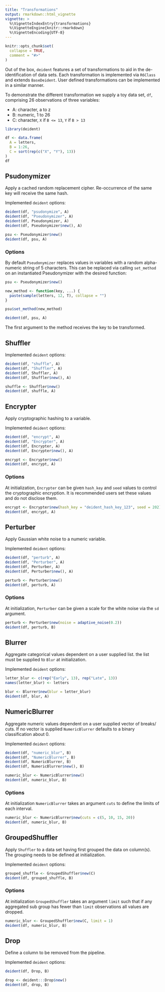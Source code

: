 ```yaml
---
title: "Transformations"
output: rmarkdown::html_vignette
vignette: >
  %\VignetteIndexEntry{transformations}
  %\VignetteEngine{knitr::rmarkdown}
  %\VignetteEncoding{UTF-8}
---
```


```r
knitr::opts_chunk$set(
  collapse = TRUE,
  comment = "#>"
)
```

Out of the box, `deident` features a set of transformations to aid in the de-identification of data sets.   Each transformation is implemented via `R6Class`  and extends `BaseDeident`.  User defined  transformations can be implemented in a similar manner.

To demonstrate the different transformation we supply a toy data set, `df`, comprising 26 observations of three variables:

* A:  character, a to z
* B: numeric, 1 to 26
* C: character, `X` if `B <= 13`, `Y` if `B > 13`

``` r
library(deident)

df <- data.frame(
  A = letters,
  B = 1:26,
  C = sort(rep(c("X", "Y"), 13))
)
df
```

## Psudonymizer

Apply a cached random replacement cipher.  Re-occurrence of the same key will receive the same hash.

Implemented `deident` options:

``` r
deident(df, "psudonymize", A)
deident(df, "Pseudonymizer", A)
deident(df, Pseudonymizer, A)
deident(df, Pseudonymizer$new(), A)

psu <- Pseudonymizer$new()
deident(df, psu, A)
```

### Options

By default `Pseudonymizer` replaces  values in variables with a random alpha-numeric string of 5 characters.  This can be replaced via calling `set_method` on an instantiated Pseudonymizer with the desired function:

``` r
psu <- Pseudonymizer$new()

new_method <- function(key, ...) {
  paste(sample(letters, 12, T), collapse = "")
}

psu$set_method(new_method)

deident(df, psu, A)
```

The first argument to the method receives the key to be transformed.

## Shuffler

Implemented `deident` options:

``` r
deident(df, "shuffle", A)
deident(df, "Shuffler", A)
deident(df, Shuffler, A)
deident(df, Shuffler$new(), A)

shuffle <- Shuffler$new()
deident(df, shuffle, A)
```

## Encrypter

Apply cryptographic hashing to a variable.

Implemented `deident` options:

``` r
deident(df, "encrypt", A)
deident(df, "Encrypter", A)
deident(df, Encrypter, A)
deident(df, Encrypter$new(), A)

encrypt <- Encrypter$new()
deident(df, encrypt, A)
```

### Options

At initialization, `Encrypter` can be given `hash_key` and `seed` values to control the cryptographic encryption.  It is recommended users set these values and do not disclose them.

``` r
encrypt <- Encrypter$new(hash_key = "deident_hash_key_123", seed = 202)
deident(df, encrypt, A)
```

## Perturber

Apply Gaussian white noise to a numeric variable.

Implemented `deident` options:

``` r
deident(df, "perturb", A)
deident(df, "Perturber", A)
deident(df, Perturber, A)
deident(df, Perturber$new(), A)

perturb <- Perturber$new()
deident(df, perturb, A)
```

### Options

At initialization, `Perturber` can be given a scale for the white noise via the `sd` argument.  

``` r
perturb <- Perturber$new(noise = adaptive_noise(0.2))
deident(df, perturb, B)
```

## Blurrer

Aggregate categorical values dependent on a user supplied list.  the list must be supplied to `Blur` at initialization.

Implemented `deident` options:

``` r
letter_blur <- c(rep("Early", 13), rep("Late", 13))
names(letter_blur) <- letters

blur <- Blurrer$new(blur = letter_blur)
deident(df, blur, A)
```

## NumericBlurrer

Aggregate numeric values dependent on a user supplied vector of breaks/ cuts.  If no vector is supplied `NumericBlurrer` defaults to a binary classification about 0.

Implemented `deident` options:

``` r
deident(df, "numeric_blur", B)
deident(df, "NumericBlurrer", B)
deident(df, NumericBlurrer, B)
deident(df, NumericBlurrer$new(), B)

numeric_blur <- NumericBlurrer$new()
deident(df, numeric_blur, B)
```
### Options

At initialization  `NumericBlurrer` takes an argument `cuts` to define the limits of each interval.

``` r
numeric_blur <- NumericBlurrer$new(cuts = c(5, 10, 15, 20))
deident(df, numeric_blur, B)
```

## GroupedShuffler

Apply `Shuffler` to a data set having first grouped the data on column(s).  The grouping needs to be defined at initialization.

Implemented `deident` options:

``` r
grouped_shuffle <- GroupedShuffler$new(C)
deident(df, grouped_shuffle, B)
```
### Options

At initialization  `GroupedShuffler` takes an argument `limit` such that if any aggregated sub group has fewer than `limit` observations all values are dropped.

``` r
numeric_blur <- GroupedShuffler$new(C, limit = 1)
deident(df, numeric_blur, B)
```

## Drop

Define a column to be removed from the pipeline.

Implemented `deident` options:

``` r

deident(df, Drop, B)

drop <- deident:::Drop$new()
deident(df, drop, B)
```
